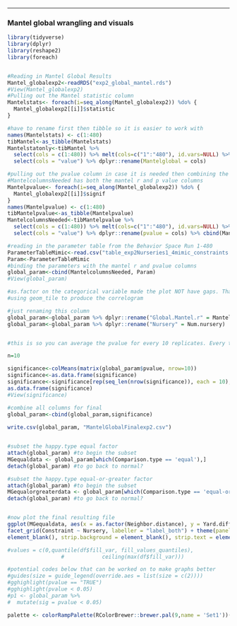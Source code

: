 ------------------------------------------------------------------------

### Mantel global wrangling and visuals

```r
library(tidyverse)
library(dplyr)
library(reshape2)
library(foreach)


#Reading in Mantel Global Results 
Mantel_globalexp2<-readRDS("exp2_global_mantel.rds")
#View(Mantel_globalexp2)
#Pulling out the Mantel statistic column
Mantelstats<- foreach(i=seq_along(Mantel_globalexp2)) %do% {
  Mantel_globalexp2[[i]]$statistic
}

#have to rename first then tibble so it is easier to work with 
names(Mantelstats) <- c(1:480)
tibMantel<-as_tibble(Mantelstats)
Mantelstatonly<-tibMantel %>% 
  select(cols = c(1:480)) %>% melt(cols=c("1":"480"), id.vars=NULL) %>% 
  select(cols = "value") %>% dplyr::rename(Mantelglobal = cols)

#pulling out the pvalue column in case it is needed then combining the mantel r column
#MantelcolumnsNeeded has both the mantel r and p value columns 
Mantelpvalue<- foreach(i=seq_along(Mantel_globalexp2)) %do% {
  Mantel_globalexp2[[i]]$signif
}
names(Mantelpvalue) <- c(1:480)
tibMantelpvalue<-as_tibble(Mantelpvalue)
MantelcolumnsNeeded<-tibMantelpvalue %>% 
  select(cols = c(1:480)) %>% melt(cols=c("1":"480"), id.vars=NULL) %>% 
  select(cols = "value") %>% dplyr::rename(pvalue = cols) %>% cbind(Mantelstatonly)

```

```r
#reading in the parameter table from the Behavior Space Run 1-480
ParameterTableMimic<-read.csv("table_exp2Nurseries1_4mimic_constraints.csv")
Param<-ParameterTableMimic 
#binding the parameters with the mantel r and pvalue columns
global_param<-cbind(MantelcolumnsNeeded, Param)
#View(global_param)

```

```r
#as.factor on the categorical variable made the plot NOT have gaps. That makes sense
#using geom_tile to produce the correlogram

#just renaming this column 
global_param<-global_param %>% dplyr::rename("Global.Mantel.r" = Mantelglobal)
global_param<-global_param %>% dplyr::rename("Nursery" = Num.nursery)


#this is so you can average the pvalue for every 10 replicates. Every ten replicates ran the same parameters 10 times and outputted a different pvalue for each. Then I took the average to come up with a fair pvalue. 

n=10

significance<-colMeans(matrix(global_param$pvalue, nrow=10))
significance<-as.data.frame(significance)
significance<-significance[rep(seq_len(nrow(significance)), each = 10), ]  
as.data.frame(significance)
#View(significance)

#combine all columns for final 
global_param<-cbind(global_param,significance)
 
write.csv(global_param, "MantelGlobalFinalexp2.csv")


#subset the happy.type equal factor 
attach(global_param) #to begin the subset
MGequaldata <- global_param[which(Comparison.type == 'equal'),]
detach(global_param) #to go back to normal?

#subset the happy.type equal-or-greater factor 
attach(global_param) #to begin the subset
MGequalorgreaterdata <- global_param[which(Comparison.type == 'equal-or-greater'),]
detach(global_param) #to go back to normal?


#now plot the final resulting file
ggplot(MGequaldata, aes(x = as.factor(Neighbor.distance), y = Yard.diff)) + scale_fill_steps(low = "cyan", high = "salmon", limits=c(0,0.25), breaks=c(0,0.05,0.1,0.15,0.2,0.25)) + geom_tile(aes(fill=Global.Mantel.r)) +  geom_point(aes(size = significance < 0.05)) + scale_y_continuous(limits = c(-1,3), breaks = c(0,2)) + 
facet_grid(Constraint ~ Nursery, labeller = "label_both") + theme(panel.grid = element_blank(), panel.background =
element_blank(), strip.background = element_blank(), strip.text = element_text(size = 12), strip.text.y.right = element_text(vjust= -1)) + labs(x = "Neighbor distance", y = "Yard difference", title = "Comparison-type = equal") + theme(plot.title=element_text(hjust= 0.5, vjust= 3), axis.title.x=element_text(size=13, vjust= -1), axis.title.y=element_text(size=13, vjust=3), axis.text = element_text(size=11), legend.text = element_text(size = 11), legend.title = element_text(size = 12, vjust=4), axis.ticks = element_blank()) + scale_size_manual(values = c("FALSE" = 0, "TRUE" = 3), name = "p-value < 0.05") + theme(legend.box.spacing = unit(2, "cm")) 

#values = c(0,quantile(df$fill_var, fill_values_quantiles),
                 #            ceiling(max(df$fill_var)))

#potential codes below that can be worked on to make graphs better 
#guides(size = guide_legend(override.aes = list(size = c(2))))
#gghighlight(pvalue == "TRUE")
#gghighlight(pvalue < 0.05)
#p1 <- global_param %>% 
#  mutate(sig = pvalue < 0.05) 

palette <- colorRampPalette(RColorBrewer::brewer.pal(9,name = 'Set1'))(length(unique(tidied_pca$Tag)))

```



